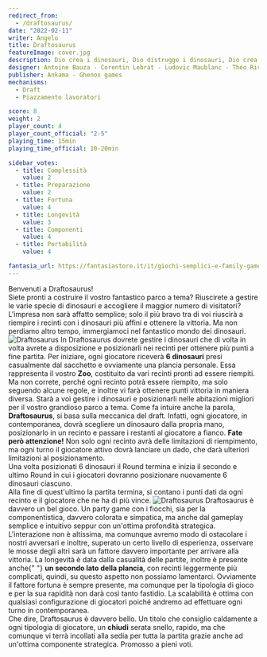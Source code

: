 ```yaml
---
redirect_from:
  - /draftosaurus/
date: "2022-02-11"
writer: Angelo
title: Draftosaurus
featureImage: cover.jpg
description: Dio crea i dinosauri, Dio distrugge i dinosauri, Dio crea l'uomo, l'uomo distrugge Dio, l'uomo crea i dinosauri.
designer: Antoine Bauza - Corentin Lebrat - Ludovic Maublanc - Théo Rivière
publisher: Ankama - Ghenos games
mechanisms:
  - Draft
  - Piazzamento lavoratori

score: 8
weight: 2
player_count: 4
player_count_official: "2-5"
playing_time: 15min
playing_time_official: 10-20min

sidebar_votes:
  - title: Complessità
    value: 2
  - title: Preparazione
    value: 2
  - title: Fortuna
    value: 4
  - title: Longevità
    value: 3
  - title: Componenti
    value: 4
  - title: Portabilità
    value: 4

fantasia_url: https://fantasiastore.it/it/giochi-semplici-e-family-games/6480-draftosaurus.html
---
```


<Setting>
  Benvenuti a Draftosaurus!
  <br />
  Siete pronti a costruire il vostro fantastico parco a tema? Riuscirete a
  gestire le varie specie di dinosauri e accogliere il maggior numero di
  visitatori? L'impresa non sarà affatto semplice; solo il più bravo tra di voi
  riuscirà a riempire i recinti con i dinosauri più affini e ottenere la
  vittoria. Ma non perdiamo altro tempo, immergiamoci nel fantastico mondo dei
  dinosauri.
</Setting>

<img src="./game1.jpg" alt="Draftosaurus" />

<Rules>
  In Draftosaurus dovrete gestire i dinosauri che di volta in volta avrete a
  disposizione e posizionarli nei recinti per ottenere più punti a fine partita.
  Per iniziare, ogni giocatore riceverà <strong>6 dinosauri</strong> presi
  casualmente dal sacchetto e ovviamente una plancia personale. Essa rappresenta
  il vostro <strong>Zoo</strong>, costituito da vari recinti pronti ad essere
  riempiti. Ma non correte, perché ogni recinto potrà essere riempito, ma solo
  seguendo alcune regole, e inoltre vi farà ottenere punti vittoria in maniera
  diversa. Starà a voi gestire i dinosauri e posizionarli nelle abitazioni
  migliori per il vostro grandioso parco a tema. Come fa intuire anche la
  parola, <strong>Draftosaurus</strong>, si basa sulla meccanica del draft.
  Infatti, ogni giocatore, in contemporanea, dovrà scegliere un dinosauro dalla
  propria mano, posizionarlo in un recinto e passare i restanti al giocatore a
  fianco. <strong>Fate però attenzione!</strong> Non solo ogni recinto avrà
  delle limitazioni di riempimento, ma ogni turno il giocatore attivo dovrà
  lanciare un dado, che darà ulteriori limitazioni al posizionamento.
  <br />
  Una volta posizionati 6 dinosauri il Round termina e inizia il secondo e
  ultimo Round in cui i giocatori dovranno posizionare nuovamente 6 dinosauri
  ciascuno.
  <br />
  Alla fine di quest'ultimo la partita termina, si contano i punti dati da ogni
  recinto e il giocatore che ne ha di più vince.
</Rules>

<img src="./game2.jpg" alt="Draftosaurus" />

<Feedback>
  Draftosaurus è davvero un bel gioco. Un party game con i fiocchi, sia per la
  componentistica, davvero colorata e simpatica, ma anche dal gameplay semplice
  e intuitivo seppur con un'ottima profondità strategica. L'interazione non è
  altissima, ma comunque avremo modo di ostacolare i nostri avversari e inoltre,
  superato un certo livello di esperienza, osservare le mosse degli altri sarà
  un fattore davvero importante per arrivare alla vittoria. La longevità è data
  dalla casualità delle partite, inoltre è presente anche{" "}
  <strong>un secondo lato della plancia</strong>, con recinti leggermente più
  complicati, quindi, su questo aspetto non possiamo lamentarci. Ovviamente il
  fattore fortuna è sempre presente, ma comunque per la tipologia di gioco e per
  la sua rapidità non darà così tanto fastidio. La scalabilità è ottima con
  qualsiasi configurazione di giocatori poiché andremo ad effettuare ogni turno
  in contemporanea.
  <br />
  Che dire, Draftosaurus è davvero bello. Un titolo che consiglio caldamente a
  ogni tipologia di giocatore, un <strong>chiudi</strong> serata snello, rapido,
  ma che comunque vi terrà incollati alla sedia per tutta la partita grazie
  anche ad un'ottima componente strategica. Promosso a pieni voti.
</Feedback>

<Instagram id="CZ1McUMjHpC" />
